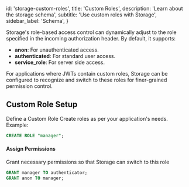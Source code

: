 
  id: 'storage-custom-roles',
  title: 'Custom Roles',
  description: 'Learn about the storage schema',
  subtitle: 'Use custom roles with Storage',
  sidebar_label: 'Schema',
}

Storage's role-based access control can dynamically adjust to the role specified in the incoming authorization header. By default, it supports:

- **anon**: For unauthenticated access.
- **authenticated**: For standard user access.
- **service_role**: For server side access.

For applications where JWTs contain custom roles, Storage can be configured to recognize and switch to these roles for finer-grained permission control.

## Custom Role Setup

Define a Custom Role
Create roles as per your application's needs. Example:

```sql
CREATE ROLE "manager";
```

#### Assign Permissions

Grant necessary permissions so that Storage can switch to this role

```sql
GRANT manager TO authenticator;
GRANT anon TO manager;
```


